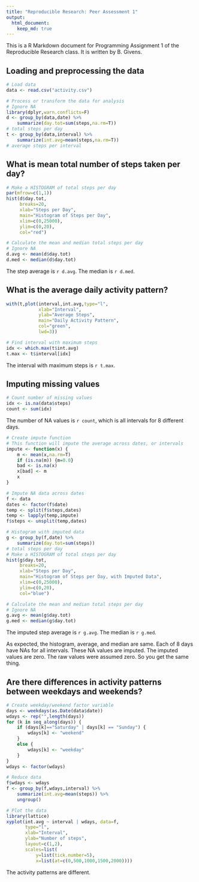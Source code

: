 ```yaml
---
title: "Reproducible Research: Peer Assessment 1"
output: 
  html_document:
    keep_md: true
---
```


This is a R Markdown document for Programming Assignment 1 of the Reproducible Research class.  It is written by B. Givens.

## Loading and preprocessing the data

```r
# Load data
data <- read.csv("activity.csv")
```

```r
# Process or transform the data for analysis
# Ignore NA
library(dplyr,warn.conflicts=F)
d <- group_by(data,date) %>%
    summarize(day.tot=sum(steps,na.rm=T)) 
# total steps per day
t <- group_by(data,interval) %>%
    summarize(int.avg=mean(steps,na.rm=T)) 
# average steps per interval
```

## What is mean total number of steps taken per day?

```r
# Make a HISTOGRAM of total steps per day
par(mfrow=c(1,1))
hist(d$day.tot,
     breaks=20,
     xlab="Steps per Day",
     main="Histogram of Steps per Day",
     xlim=c(0,25000),
     ylim=c(0,20),
     col="red")
```

```r
# Calculate the mean and median total steps per day
# Ignore NA
d.avg <- mean(d$day.tot)
d.med <- median(d$day.tot)
```

The step average is `r d.avg`.  The median is `r d.med`.

## What is the average daily activity pattern?

```r
with(t,plot(interval,int.avg,type="l",
            xlab="Interval",
            ylab="Average Steps",
            main="Daily Activity Pattern",
            col="green",
            lwd=3))
```

```r
# Find interval with maximum steps
idx <- which.max(t$int.avg)
t.max <- t$interval[idx]
```

The interval with maximum steps is `r t.max`.

## Imputing missing values

```r
# Count number of missing values
idx <- is.na(data$steps)
count <- sum(idx)
```

The number of NA values is `r count`, which is all intervals for 8 different days.  

```r
# Create impute function
# This function will impute the average across dates, or intervals
impute <- function(x) {
    m <- mean(x,na.rm=T)
    if (is.na(m)) {m=0.0}
    bad <- is.na(x)
    x[bad] <- m
    x
}
```

```r
# Impute NA data across dates
f <- data
dates <- factor(f$date)
temp <- split(f$steps,dates)
temp <- lapply(temp,impute)
f$steps <- unsplit(temp,dates)
```

```r
# Histogram with imputed data
g <- group_by(f,date) %>%
    summarize(day.tot=sum(steps)) 
# total steps per day
# Make a HISTOGRAM of total steps per day
hist(g$day.tot,
     breaks=20,
     xlab="Steps per Day",
     main="Histogram of Steps per Day, with Imputed Data",
     xlim=c(0,25000),
     ylim=c(0,20),
     col="blue")
```

```r
# Calculate the mean and median total steps per day
# Ignore NA
g.avg <- mean(g$day.tot)
g.med <- median(g$day.tot)
```

The imputed step average is `r g.avg`.  The median is `r g.med`.  

As expected, the histogram, average, and median are same.  Each of 8 days have NAs for all intervals. These NA values are imputed.  The imputed values are zero.  The raw values were assumed zero.  So you get the same thing.

## Are there differences in activity patterns between weekdays and weekends?

```r
# Create weekday/weekend factor variable
days <- weekdays(as.Date(data$date))
wdays <- rep("",length(days))
for (k in seq_along(days)) {
    if (days[k]=="Saturday" | days[k] == "Sunday") {
        wdays[k] <- "weekend"
    }
    else {
        wdays[k] <- "weekday"
    }
}
wdays <- factor(wdays)
```

```r
# Reduce data
f$wdays <- wdays
f <- group_by(f,wdays,interval) %>%
    summarize(int.avg=mean(steps)) %>%
    ungroup()
```

```r
# Plot the data
library(lattice)
xyplot(int.avg ~ interval | wdays, data=f,
       type="l",
       xlab="Interval",
       ylab="Number of steps",
       layout=c(1,2),
       scales=list(
           y=list(tick.number=5),
           x=list(at=c(0,500,1000,1500,2000))))
```

The activity patterns are different.
